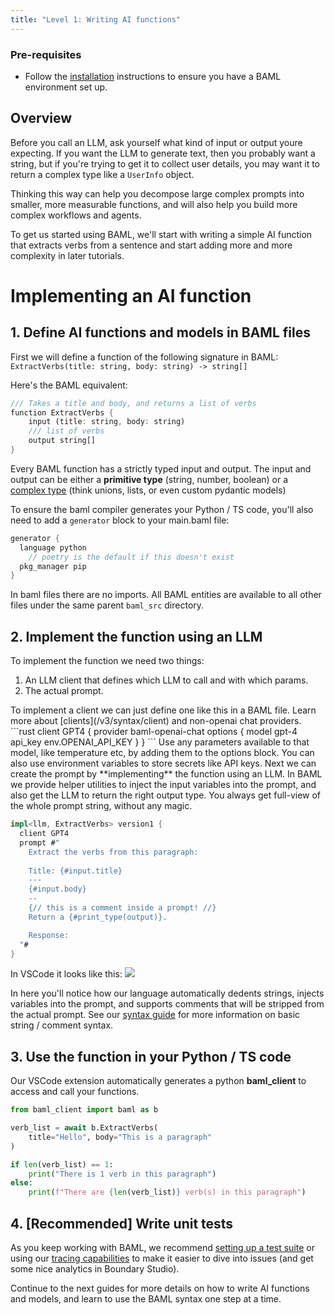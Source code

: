 ```yaml
---
title: "Level 1: Writing AI functions"
---
```


### Pre-requisites
- Follow the [installation](/v3/home/installation) instructions to ensure you have a BAML environment set up.

## Overview

Before you call an LLM, ask yourself what kind of input or output youre expecting. If you want the LLM to generate text, then you probably want a string, but if you're trying to get it to collect user details, you may want it to return a complex type like a `UserInfo` object.

Thinking this way can help you decompose large complex prompts into smaller, more measurable functions, and will also help you build more complex workflows and agents.

To get us started using BAML, we'll start with writing a simple AI function that extracts verbs from a sentence and start adding more and more complexity in later tutorials.


# Implementing an AI function
## 1. Define AI functions and models in BAML files
First we will define a function of the following signature in BAML:
`ExtractVerbs(title: string, body: string) -> string[]`

Here's the BAML equivalent:
```rust
/// Takes a title and body, and returns a list of verbs
function ExtractVerbs {
    input (title: string, body: string)
    /// list of verbs
    output string[]
}
```
Every BAML function has a strictly typed input and output. The input and output can be either a **primitive type** (string, number, boolean) or a [complex type](/v3/syntax/type) (think unions, lists, or even custom pydantic models)

To ensure the baml compiler generates your Python / TS code, you'll also need to add a `generator` block to your main.baml file:

```rust
generator {
  language python
    // poetry is the default if this doesn't exist
  pkg_manager pip
}
```

<Tip>In baml files there are no imports. All BAML entities are available to all other files under the same parent `baml_src` directory. </Tip>

## 2. Implement the function using an LLM

To implement the function we need two things:
1. An LLM client that defines which LLM to call and with which params.
2. The actual prompt.

<Steps>
<Step title="Define the LLM client">
To implement a client we can just define one like this in a BAML file. Learn more about [clients](/v3/syntax/client) and non-openai chat providers.
```rust
client<llm> GPT4 {
  provider baml-openai-chat
  options {
    model gpt-4 
    api_key env.OPENAI_API_KEY
  }
}
```
<Tip>
Use any parameters available to that model, like temperature etc, by adding them to the options block. You can also use environment variables to store secrets like API keys.
</Tip>
</Step>
<Step title="Define a prompt">
Next we can create the prompt by **implementing** the function using an LLM.
In BAML we provide helper utilities to inject the input variables into the prompt, and also get the LLM to return the right output type. You always get full-view of the whole prompt string, without any magic.

```rust
impl<llm, ExtractVerbs> version1 {
  client GPT4
  prompt #"
    Extract the verbs from this paragraph:
    
    Title: {#input.title}
    ---
    {#input.body}
    --
    {// this is a comment inside a prompt! //}
    Return a {#print_type(output)}.

    Response:
  "#
}
```

In VSCode it looks like this:
<img src="/images/v3/extractverbs_playground.png"/>

In here you'll notice how our language automatically dedents strings, injects variables into the prompt, and supports comments that will be stripped from the actual prompt. See our [syntax guide](/v3/syntax/strings) for more information on basic string / comment syntax. 

</Step>
</Steps>

## 3. Use the function in your Python / TS code
Our VSCode extension automatically generates a python **baml_client** to access and call your functions.
```python
from baml_client import baml as b

verb_list = await b.ExtractVerbs(
    title="Hello", body="This is a paragraph"
)

if len(verb_list) == 1:
    print("There is 1 verb in this paragraph")
else:
    print(f"There are {len(verb_list)} verb(s) in this paragraph")
```

## 4. [Recommended] Write unit tests


As you keep working with BAML, we recommend [setting up a test suite](/v3/home/running-tests) or using our [tracing capabilities](/v3/home/tracing-tagging) to make it easier to dive into issues (and get some nice analytics in Boundary Studio).


Continue to the next guides for more details on how to write AI functions and models, and learn to use the BAML syntax one step at a time.

